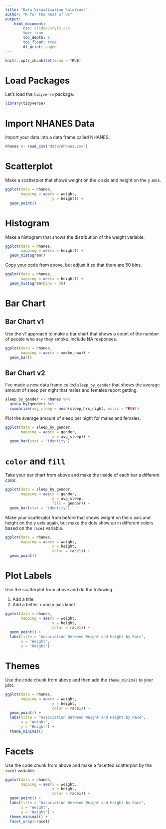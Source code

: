 ```yaml
---
title: "Data Visualization Solutions"
author: "R for the Rest of Us"
output: 
    html_document:
        css: slides/style.css
        toc: true
        toc_depth: 1
        toc_float: true
        df_print: paged
---
```



```r
knitr::opts_chunk$set(echo = TRUE)
```

# Load Packages

Let's load the `tidyverse` package. 

```r
library(tidyverse)
```

# Import NHANES Data

Import your data into a data frame called NHANES. 

```r
nhanes <- read_csv("data/nhanes.csv")
```


# Scatterplot

Make a scatterplot that shows weight on the x axis and height on the y axis.

```r
ggplot(data = nhanes,
       mapping = aes(x = weight,
                     y = height)) +
  geom_point()
```



# Histogram 

Make a histogram that shows the distribution of the weight variable.


```r
ggplot(data = nhanes,
       mapping = aes(x = height)) +
  geom_histogram()
```

Copy your code from above, but adjust it so that there are 50 bins.

```r
ggplot(data = nhanes,
       mapping = aes(x = height)) +
  geom_histogram(bins = 50)
```

# Bar Chart

## Bar Chart v1

Use the v1 approach to make a bar chart that shows a count of the number of people who say they smoke. Include NA responses.


```r
ggplot(data = nhanes,
       mapping = aes(x = smoke_now)) +
  geom_bar()
```



## Bar Chart v2

I've made a new data frame called `sleep_by_gender` that shows the average amount of sleep per night that males and females report getting. 

```r
sleep_by_gender <- nhanes %>% 
  group_by(gender) %>% 
  summarize(avg_sleep = mean(sleep_hrs_night, na.rm = TRUE)) 
```

Plot the average amount of sleep per night for males and females.

```r
ggplot(data = sleep_by_gender,
       mapping = aes(x = gender,
                     y = avg_sleep)) +
  geom_bar(stat = "identity")
```




# `color` and `fill`

Take your bar chart from above and make the inside of each bar a different color.

```r
ggplot(data = sleep_by_gender,
       mapping = aes(x = gender,
                     y = avg_sleep,
                     fill = gender)) +
  geom_bar(stat = "identity")
```

Make your scatterplot from before that shows weight on the x axis and height on the y axis again, but make the dots show up in different colors based on the `race1` variable.

```r
ggplot(data = nhanes,
       mapping = aes(x = weight,
                     y = height,
                     color = race1)) +
  geom_point()
```




# Plot Labels

Use the scatterplot from above and do the following:

1. Add a title
2. Add a better x and y axis label

```r
ggplot(data = nhanes,
       mapping = aes(x = weight,
                     y = height,
                     color = race1)) +
  geom_point() +
  labs(title = "Association Between Weight and Height by Race",
       x = "Weight",
       y = "Height")
```



# Themes

Use the code chunk from above and then add the `theme_minimal` to your plot.

```r
ggplot(data = nhanes,
       mapping = aes(x = weight,
                     y = height,
                     color = race1)) +
  geom_point() +
  labs(title = "Association Between Weight and Height by Race",
       x = "Weight",
       y = "Height") +
  theme_minimal()
```

# Facets

Use the code chunk from above and make a facetted scatterplot by the `race1` variable.

```r
ggplot(data = nhanes,
       mapping = aes(x = weight,
                     y = height,
                     color = race1)) +
  geom_point() +
  labs(title = "Association Between Weight and Height by Race",
       x = "Weight",
       y = "Height") +
  theme_minimal() +
  facet_wrap(~race1)
```
